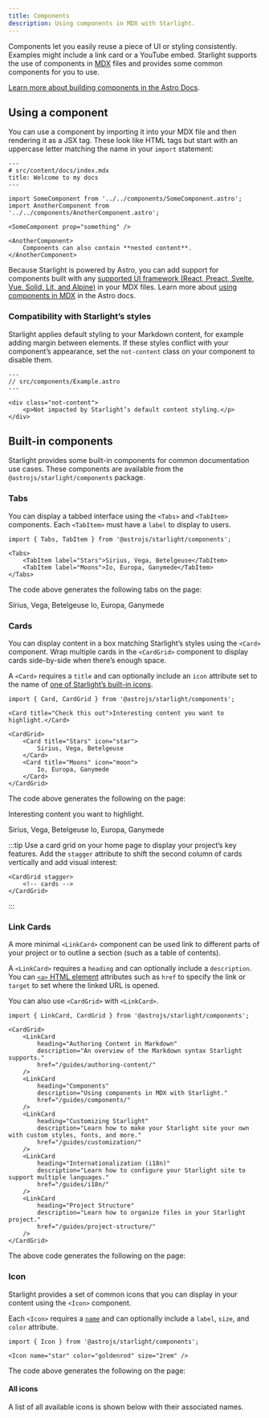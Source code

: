 ```yaml
---
title: Components
description: Using components in MDX with Starlight.
---
```


Components let you easily reuse a piece of UI or styling consistently.
Examples might include a link card or a YouTube embed.
Starlight supports the use of components in [MDX](https://mdxjs.com/) files and provides some common components for you to use.

[Learn more about building components in the Astro Docs](https://docs.astro.build/en/core-concepts/astro-components/).

## Using a component

You can use a component by importing it into your MDX file and then rendering it as a JSX tag.
These look like HTML tags but start with an uppercase letter matching the name in your `import` statement:

```mdx
---
# src/content/docs/index.mdx
title: Welcome to my docs
---

import SomeComponent from '../../components/SomeComponent.astro';
import AnotherComponent from '../../components/AnotherComponent.astro';

<SomeComponent prop="something" />

<AnotherComponent>
	Components can also contain **nested content**.
</AnotherComponent>
```

Because Starlight is powered by Astro, you can add support for components built with any [supported UI framework (React, Preact, Svelte, Vue, Solid, Lit, and Alpine)](https://docs.astro.build/en/core-concepts/framework-components/) in your MDX files.
Learn more about [using components in MDX](https://docs.astro.build/en/guides/markdown-content/#using-components-in-mdx) in the Astro docs.

### Compatibility with Starlight’s styles

Starlight applies default styling to your Markdown content, for example adding margin between elements.
If these styles conflict with your component’s appearance, set the `not-content` class on your component to disable them.

```astro
---
// src/components/Example.astro
---

<div class="not-content">
	<p>Not impacted by Starlight’s default content styling.</p>
</div>
```

## Built-in components

Starlight provides some built-in components for common documentation use cases.
These components are available from the `@astrojs/starlight/components` package.

### Tabs


You can display a tabbed interface using the `<Tabs>` and `<TabItem>` components.
Each `<TabItem>` must have a `label` to display to users.

```mdx
import { Tabs, TabItem } from '@astrojs/starlight/components';

<Tabs>
	<TabItem label="Stars">Sirius, Vega, Betelgeuse</TabItem>
	<TabItem label="Moons">Io, Europa, Ganymede</TabItem>
</Tabs>
```

The code above generates the following tabs on the page:

<Tabs>
	<TabItem label="Stars">Sirius, Vega, Betelgeuse</TabItem>
	<TabItem label="Moons">Io, Europa, Ganymede</TabItem>
</Tabs>

### Cards


You can display content in a box matching Starlight’s styles using the `<Card>` component.
Wrap multiple cards in the `<CardGrid>` component to display cards side-by-side when there’s enough space.

A `<Card>` requires a `title` and can optionally include an `icon` attribute set to the name of [one of Starlight’s built-in icons](#all-icons).

```mdx
import { Card, CardGrid } from '@astrojs/starlight/components';

<Card title="Check this out">Interesting content you want to highlight.</Card>

<CardGrid>
	<Card title="Stars" icon="star">
		Sirius, Vega, Betelgeuse
	</Card>
	<Card title="Moons" icon="moon">
		Io, Europa, Ganymede
	</Card>
</CardGrid>
```

The code above generates the following on the page:

<Card title="Check this out">Interesting content you want to highlight.</Card>

<CardGrid>
	<Card title="Stars" icon="star">
		Sirius, Vega, Betelgeuse
	</Card>
	<Card title="Moons" icon="moon">
		Io, Europa, Ganymede
	</Card>
</CardGrid>

:::tip
Use a card grid on your home page to display your project’s key features.
Add the `stagger` attribute to shift the second column of cards vertically and add visual interest:

```astro
<CardGrid stagger>
	<!-- cards -->
</CardGrid>
```

:::

### Link Cards

A more minimal `<LinkCard>` component can be used link to different parts of your project or to outline a section (such as a table of contents).

A `<LinkCard>` requires a `heading` and can optionally include a `description`. You can [`<a>` HTML element](https://developer.mozilla.org/en-US/docs/Web/HTML/Element/a#attributes) attributes such as `href` to specify the link or `target` to set where the linked URL is opened.

You can also use `<CardGrid>` with `<LinkCard>`.

```mdx
import { LinkCard, CardGrid } from '@astrojs/starlight/components';

<CardGrid>
    <LinkCard
        heading="Authoring Content in Markdown"
        description="An overview of the Markdown syntax Starlight supports."
        href="/guides/authoring-content/"
    />
    <LinkCard
        heading="Components"
        description="Using components in MDX with Starlight."
        href="/guides/components/"
    />
    <LinkCard
        heading="Customizing Starlight"
        description="Learn how to make your Starlight site your own with custom styles, fonts, and more."
        href="/guides/customization/"
    />
    <LinkCard
        heading="Internationalization (i18n)"
        description="Learn how to configure your Starlight site to support multiple languages."
        href="/guides/i18n/"
    />
    <LinkCard
        heading="Project Structure"
        description="Learn how to organize files in your Starlight project."
        href="/guides/project-structure/"
    />
</CardGrid>
```

The above code generates the following on the page:


<CardGrid>
    <LinkCard
        heading="Authoring Content in Markdown"
        description="An overview of the Markdown syntax Starlight supports."
        href="/guides/authoring-content/"
    />
    <LinkCard
        heading="Components"
        description="Using components in MDX with Starlight."
        href="/guides/components/"
    />
    <LinkCard
        heading="Customizing Starlight"
        description="Learn how to make your Starlight site your own with custom styles, fonts, and more."
        href="/guides/customization/"
    />
    <LinkCard
        heading="Internationalization (i18n)"
        description="Learn how to configure your Starlight site to support multiple languages."
        href="/guides/i18n/"
    />
    <LinkCard
        heading="Project Structure"
        description="Learn how to organize files in your Starlight project."
        href="/guides/project-structure/"
    />
</CardGrid>

### Icon


Starlight provides a set of common icons that you can display in your content using the `<Icon>` component.

Each `<Icon>` requires a [`name`](#all-icons) and can optionally include a `label`, `size`, and `color` attribute.

```mdx
import { Icon } from '@astrojs/starlight/components';

<Icon name="star" color="goldenrod" size="2rem" />
```

The code above generates the following on the page:

<Icon name="star" color="goldenrod" size="2rem" />

#### All icons

A list of all available icons is shown below with their associated names.

<IconsList />
